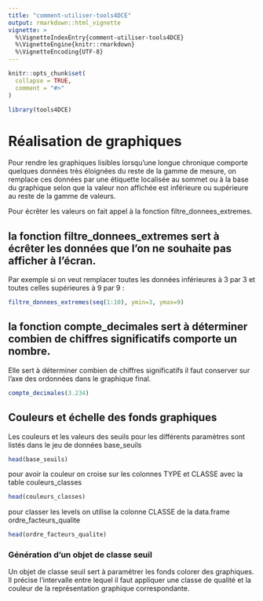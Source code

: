 ```yaml
---
title: "comment-utiliser-tools4DCE"
output: rmarkdown::html_vignette
vignette: >
  %\VignetteIndexEntry{comment-utiliser-tools4DCE}
  %\VignetteEngine{knitr::rmarkdown}
  %\VignetteEncoding{UTF-8}
---
```


```r
knitr::opts_chunk$set(
  collapse = TRUE,
  comment = "#>"
)
```

```r
library(tools4DCE)
```


# Réalisation de graphiques

Pour rendre les graphiques lisibles lorsqu'une longue chronique comporte quelques données très éloignées du reste de la gamme de mesure, on remplace ces données par une étiquette localisée au sommet ou à la base du graphique selon que la valeur non affichée est inférieure ou supérieure au reste de la gamme de valeurs.

Pour écrêter les valeurs on fait appel à la fonction filtre_donnees_extremes.

## la fonction filtre_donnees_extremes sert à écrêter les données que l'on ne souhaite pas afficher à l'écran.

Par exemple si on veut remplacer toutes les données inférieures à 3 par 3 et toutes celles supérieures à 9 par 9 :
```r
filtre_donnees_extremes(seq(1:10), ymin=3, ymax=9)
```
## la fonction compte_decimales sert à déterminer combien de chiffres significatifs comporte un nombre.
Elle sert à déterminer combien de chiffres significatifs il faut conserver sur l'axe des ordonnées dans le graphique final.
```r
compte_decimales(3.234)
```


## Couleurs et échelle des fonds graphiques
Les couleurs et les valeurs des seuils pour les différents paramètres sont listés dans le jeu de données base_seuils
```r
head(base_seuils)
```

pour avoir la couleur on croise sur les colonnes TYPE et CLASSE avec la table couleurs_classes
```r
head(couleurs_classes)
```

pour classer les levels on utilise la colonne CLASSE de la data.frame ordre_facteurs_qualite
```r
head(ordre_facteurs_qualite)
```

### Génération d'un objet de classe seuil
Un objet de classe seuil sert à paramétrer les fonds colorer des graphiques. 
Il précise l'intervalle entre lequel il faut appliquer une classe de qualité et la couleur de la représentation graphique correspondante.


